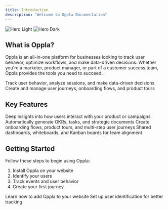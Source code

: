 ```yaml
---
title: Introduction
description: "Welcome to Oppla Documentation"
---
```


<img
  className="block dark:hidden"
  src="/images/hero-light.png"
  alt="Hero Light"
/>
<img
  className="hidden dark:block"
  src="/images/hero-dark.png"
  alt="Hero Dark"
/>

## What is Oppla?

Oppla is an all-in-one platform for businesses looking to track user behavior, optimize workflows, and make data-driven decisions. Whether you're a marketer, product manager, or part of a customer success team, Oppla provides the tools you need to succeed.

<CardGroup cols={2}>
  <Card
    title="Analytics"
    icon="chart-line"
    href="/analytics"
  >
    Track user behavior, analyze sessions, and make data-driven decisions
  </Card>
  <Card
    title="Journey"
    icon="route"
    href="/journey"
  >
    Create and manage user journeys, onboarding flows, and product tours
  </Card>
</CardGroup>

## Key Features

<CardGroup cols={2}>
  <Card
    title="User Behavior Analytics"
    icon="users"
    href="/analytics/overview"
  >
    Deep insights into how users interact with your product or campaigns
  </Card>
  <Card
    title="AI-Driven Planning"
    icon="robot"
    href="/journey/overview"
  >
    Automatically generate OKRs, tasks, and strategic documents
  </Card>
  <Card
    title="Workflows"
    icon="diagram-project"
    href="/journey/create-journeys"
  >
    Create onboarding flows, product tours, and multi-step user journeys
  </Card>
  <Card
    title="Collaboration Tools"
    icon="people-group"
    href="/journey/project-setup"
  >
    Shared dashboards, whiteboards, and Kanban boards for team alignment
  </Card>
</CardGroup>

## Getting Started

Follow these steps to begin using Oppla:

1. Install Oppla on your website
2. Identify your users
3. Track events and user behavior
4. Create your first journey

<CardGroup cols={2}>
  <Card
    title="Installation"
    icon="download"
    href="/analytics/add-website"
  >
    Learn how to add Oppla to your website
  </Card>
  <Card
    title="User Identification"
    icon="user-check"
    href="/journey/identify-users"
  >
    Set up user identification for better tracking
  </Card>
</CardGroup>
